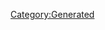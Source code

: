 {{Database/Music/MusicInfo
 |ID=45
 |Cov=43
 |Cd=4
 |Nam=43
 |Div=43
 |Ma=1
 |SerieId=3
 |SerieLogoId=3
 |WavId=43
 |VariationId=0
 |Dsc=43
 |Strt=10
 |ValkyrieBattle=1
 |ValkyrieIntro=1
 |ValkyrieIntroSky=1
 |DivaSolo=1
 |DivaMulti=2
 |Exp=1
}}
[[Category:Generated]]
